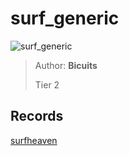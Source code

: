 
# surf_generic

![surf_generic](https://raw.githubusercontent.com/Sayt123/SurfMapPics/Maps-and-bonuses/csgo/surf_generic.jpg)

> Author: **Bicuits**
>
> Tier 2

## Records

[surfheaven](https://surfheaven.eu/map/surf_generic)
